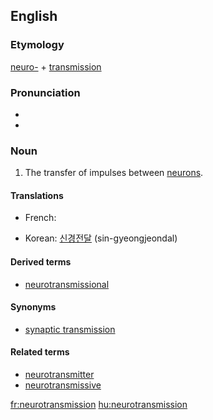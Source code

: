==English==

===Etymology===

[[neuro-]] + [[transmission]]

===Pronunciation===

* {{IPA|nuɹoʊtrænzˈmɪʃən}}
* {{rhymes|ɪʃən}}

===Noun===
{{en-noun}}
{{wikipedia}}

# {{neurology}} The transfer of impulses between [[neuron]]s.

====Translations====

{{trans-top|transfer of impulses between neurons}}
* French: {{t-|fr|neurotransmission}}
{{trans-mid}}
* Korean: [[신경전달]] (sin-gyeongjeondal)
{{trans-bottom}}

====Derived terms====
* [[neurotransmissional]]

====Synonyms====
* [[synaptic transmission]]

====Related terms====
* [[neurotransmitter]]
* [[neurotransmissive]]

[[fr:neurotransmission]]
[[hu:neurotransmission]]
